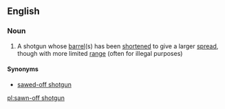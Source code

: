 ==English==

===Noun===
{{wikipedia|sawed-off shotgun}}
{{en-noun|sg=[[sawn]]-[[off]] [[shotgun]]}}

# A shotgun whose [[barrel]](s) has been [[shortened]] to give a larger [[spread]], though with more limited [[range]] (often for illegal purposes)

====Synonyms====
* [[sawed-off shotgun]] {{US}}

[[pl:sawn-off shotgun]]